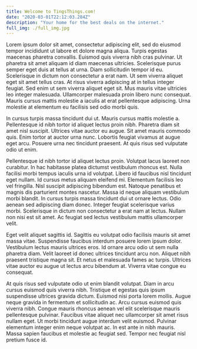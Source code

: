 ```yaml
---
title: Welcome to TingsThings.com!
date: "2020-03-01T22:12:03.284Z"
description: "Your home for the best deals on the internet."
full_img: ./full_img.jpg
---
```


Lorem ipsum dolor sit amet, consectetur adipiscing elit, sed do eiusmod tempor incididunt ut labore et dolore magna aliqua. Turpis egestas maecenas pharetra convallis. Euismod quis viverra nibh cras pulvinar. Ut pharetra sit amet aliquam id diam maecenas ultricies. Scelerisque purus semper eget duis at tellus at urna. Diam sollicitudin tempor id eu. Scelerisque in dictum non consectetur a erat nam. Ut sem viverra aliquet eget sit amet tellus cras. At risus viverra adipiscing at in tellus integer feugiat. Sed enim ut sem viverra aliquet eget sit. Mus mauris vitae ultricies leo integer malesuada. Ullamcorper malesuada proin libero nunc consequat. Mauris cursus mattis molestie a iaculis at erat pellentesque adipiscing. Urna molestie at elementum eu facilisis sed odio morbi quis.

In cursus turpis massa tincidunt dui ut. Mauris cursus mattis molestie a. Pellentesque id nibh tortor id aliquet lectus proin nibh. Pharetra diam sit amet nisl suscipit. Ultrices vitae auctor eu augue. Sit amet mauris commodo quis. Enim tortor at auctor urna nunc. Lobortis feugiat vivamus at augue eget arcu. Posuere urna nec tincidunt praesent. At quis risus sed vulputate odio ut enim.

Pellentesque id nibh tortor id aliquet lectus proin. Volutpat lacus laoreet non curabitur. In hac habitasse platea dictumst vestibulum rhoncus est. Nulla facilisi morbi tempus iaculis urna id volutpat. Libero id faucibus nisl tincidunt eget nullam. Id cursus metus aliquam eleifend mi. Elementum facilisis leo vel fringilla. Nisl suscipit adipiscing bibendum est. Natoque penatibus et magnis dis parturient montes nascetur. Massa id neque aliquam vestibulum morbi blandit. In cursus turpis massa tincidunt dui ut ornare lectus. Odio aenean sed adipiscing diam donec. Integer feugiat scelerisque varius morbi. Scelerisque in dictum non consectetur a erat nam at lectus. Nullam non nisi est sit amet. Ac feugiat sed lectus vestibulum mattis ullamcorper velit.

Eget velit aliquet sagittis id. Sagittis eu volutpat odio facilisis mauris sit amet massa vitae. Suspendisse faucibus interdum posuere lorem ipsum dolor. Vestibulum lectus mauris ultrices eros. Id ornare arcu odio ut sem nulla pharetra diam. Velit laoreet id donec ultrices tincidunt arcu non. Aliquet nibh praesent tristique magna sit. Et netus et malesuada fames ac turpis. Ultrices vitae auctor eu augue ut lectus arcu bibendum at. Viverra vitae congue eu consequat.

At quis risus sed vulputate odio ut enim blandit volutpat. Diam in arcu cursus euismod quis viverra nibh. Tristique et egestas quis ipsum suspendisse ultrices gravida dictum. Euismod nisi porta lorem mollis. Augue neque gravida in fermentum et sollicitudin ac. Arcu cursus euismod quis viverra nibh. Congue mauris rhoncus aenean vel elit scelerisque mauris pellentesque pulvinar. Faucibus vitae aliquet nec ullamcorper sit amet risus nullam eget. Ut morbi tincidunt augue interdum velit euismod. Pulvinar elementum integer enim neque volutpat ac. In est ante in nibh mauris. Massa sapien faucibus et molestie ac feugiat sed. Tempor nec feugiat nisl pretium fusce id.